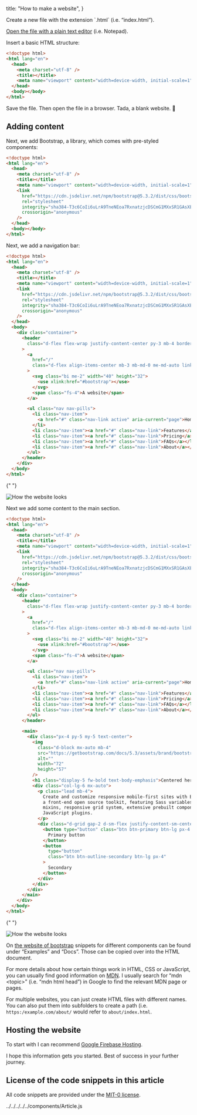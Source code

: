 
  title: "How to make a website",
}

<Article title="How to make a website">
  Create a new file with the extension `.html` (i.e. “index.html”).

[Open the file with a plain text editor](/how-to-open-a-file-with-a-plain-text-editor/) (i.e. Notepad).

Insert a basic HTML structure:

```html
<!doctype html>
<html lang="en">
  <head>
    <meta charset="utf-8" />
    <title></title>
    <meta name="viewport" content="width=device-width, initial-scale=1" />
  </head>
  <body></body>
</html>
```

Save the file. Then open the file in a browser. Tada, a blank website. 🙂

## Adding content

Next, we add Bootstrap, a library, which comes with pre-styled components:

```html
<!doctype html>
<html lang="en">
  <head>
    <meta charset="utf-8" />
    <title></title>
    <meta name="viewport" content="width=device-width, initial-scale=1" />
    <link
      href="https://cdn.jsdelivr.net/npm/bootstrap@5.3.2/dist/css/bootstrap.min.css"
      rel="stylesheet"
      integrity="sha384-T3c6CoIi6uLrA9TneNEoa7RxnatzjcDSCmG1MXxSR1GAsXEV/Dwwykc2MPK8M2HN"
      crossorigin="anonymous"
    />
  </head>
  <body></body>
</html>
```

Next, we add a navigation bar:

```html
<!doctype html>
<html lang="en">
  <head>
    <meta charset="utf-8" />
    <title></title>
    <meta name="viewport" content="width=device-width, initial-scale=1" />
    <link
      href="https://cdn.jsdelivr.net/npm/bootstrap@5.3.2/dist/css/bootstrap.min.css"
      rel="stylesheet"
      integrity="sha384-T3c6CoIi6uLrA9TneNEoa7RxnatzjcDSCmG1MXxSR1GAsXEV/Dwwykc2MPK8M2HN"
      crossorigin="anonymous"
    />
  </head>
  <body>
    <div class="container">
      <header
        class="d-flex flex-wrap justify-content-center py-3 mb-4 border-bottom"
      >
        <a
          href="/"
          class="d-flex align-items-center mb-3 mb-md-0 me-md-auto link-body-emphasis text-decoration-none"
        >
          <svg class="bi me-2" width="40" height="32">
            <use xlink:href="#bootstrap"></use>
          </svg>
          <span class="fs-4">A website</span>
        </a>

        <ul class="nav nav-pills">
          <li class="nav-item">
            <a href="#" class="nav-link active" aria-current="page">Home</a>
          </li>
          <li class="nav-item"><a href="#" class="nav-link">Features</a></li>
          <li class="nav-item"><a href="#" class="nav-link">Pricing</a></li>
          <li class="nav-item"><a href="#" class="nav-link">FAQs</a></li>
          <li class="nav-item"><a href="#" class="nav-link">About</a></li>
        </ul>
      </header>
    </div>
  </body>
</html>
```

{" "}

<img src="/images/how-to-make-a-website/1.png" alt="How the website looks" />

Next we add some content to the main section.

```html
<!doctype html>
<html lang="en">
  <head>
    <meta charset="utf-8" />
    <title></title>
    <meta name="viewport" content="width=device-width, initial-scale=1" />
    <link
      href="https://cdn.jsdelivr.net/npm/bootstrap@5.3.2/dist/css/bootstrap.min.css"
      rel="stylesheet"
      integrity="sha384-T3c6CoIi6uLrA9TneNEoa7RxnatzjcDSCmG1MXxSR1GAsXEV/Dwwykc2MPK8M2HN"
      crossorigin="anonymous"
    />
  </head>
  <body>
    <div class="container">
      <header
        class="d-flex flex-wrap justify-content-center py-3 mb-4 border-bottom"
      >
        <a
          href="/"
          class="d-flex align-items-center mb-3 mb-md-0 me-md-auto link-body-emphasis text-decoration-none"
        >
          <svg class="bi me-2" width="40" height="32">
            <use xlink:href="#bootstrap"></use>
          </svg>
          <span class="fs-4">A website</span>
        </a>

        <ul class="nav nav-pills">
          <li class="nav-item">
            <a href="#" class="nav-link active" aria-current="page">Home</a>
          </li>
          <li class="nav-item"><a href="#" class="nav-link">Features</a></li>
          <li class="nav-item"><a href="#" class="nav-link">Pricing</a></li>
          <li class="nav-item"><a href="#" class="nav-link">FAQs</a></li>
          <li class="nav-item"><a href="#" class="nav-link">About</a></li>
        </ul>
      </header>

      <main>
        <div class="px-4 py-5 my-5 text-center">
          <img
            class="d-block mx-auto mb-4"
            src="https://getbootstrap.com/docs/5.3/assets/brand/bootstrap-logo.svg"
            alt=""
            width="72"
            height="57"
          />
          <h1 class="display-5 fw-bold text-body-emphasis">Centered hero</h1>
          <div class="col-lg-6 mx-auto">
            <p class="lead mb-4">
              Create and customize responsive mobile-first sites with Bootstrap,
              a front-end open source toolkit, featuring Sass variables and
              mixins, responsive grid system, extensive prebuilt components, and
              JavaScript plugins.
            </p>
            <div class="d-grid gap-2 d-sm-flex justify-content-sm-center">
              <button type="button" class="btn btn-primary btn-lg px-4 gap-3">
                Primary button
              </button>
              <button
                type="button"
                class="btn btn-outline-secondary btn-lg px-4"
              >
                Secondary
              </button>
            </div>
          </div>
        </div>
      </main>
    </div>
  </body>
</html>
```

{" "}

<img src="/images/how-to-make-a-website/2.png" alt="How the website looks" />

On [the website of bootstrap](https://getbootstrap.com/) snippets for different components can be found under “Examples” and “Docs”. Those can be copied over into the HTML document.

For more details about how certain things work in HTML, CSS or JavaScript, you can usually find good information on [MDN](https://developer.mozilla.org/en-US/). I usually search for “mdn \<topic>” (i.e. “mdn html head”) in Google to find the relevant MDN page or pages.

For multiple websites, you can just create HTML files with different names. You can also put them into subfolders to create a path (i.e. `https:/example.com/about/` would refer to `about/index.html`.

## Hosting the website

To start with I can recommend [Google Firebase Hosting](https://firebase.google.com/docs/hosting).

I hope this information gets you started. Best of success in your further journey.

## License of the code snippets in this article

All code snippets are provided under the [MIT-0 license](https://raw.githubusercontent.com/SanjoSolutions/mit-0-work/main/LICENSE).

</Article>
../../../../../components/Article.js
